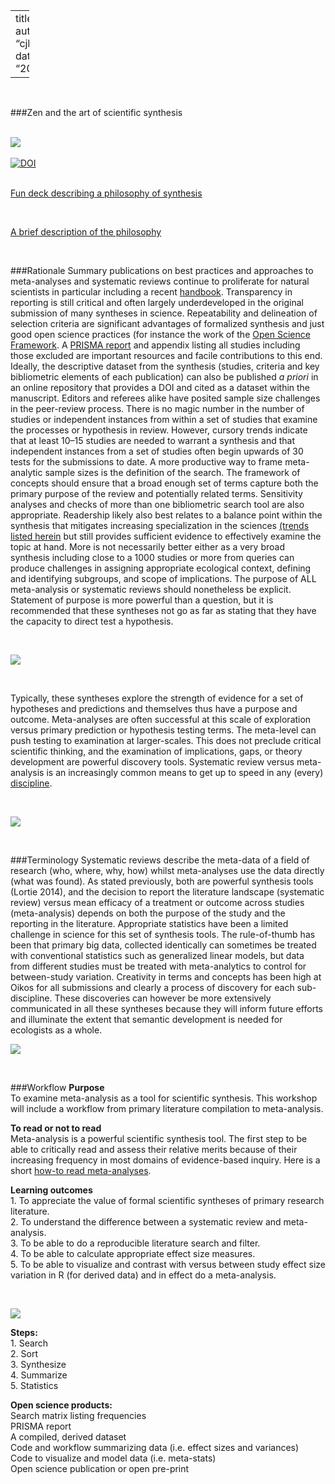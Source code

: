 
---
title: 
author: "cjlortie"
date: "2017"

---
<br>

###Zen and the art of scientific synthesis  

<br>
![](./SW-cat.jpg)     
<br>
[![DOI](https://zenodo.org/badge/86747746.svg)](https://zenodo.org/badge/latestdoi/86747746)  

<br>
[Fun deck describing a philosophy of synthesis](https://www.slideshare.net/cjlortie/zen-the-art-of-scientific-synthesis)  

<br>

[A brief description of the philosophy](http://onlinelibrary.wiley.com/doi/10.1111/oik.03161/full)  

<br>

###Rationale
Summary publications on best practices and approaches to meta-analyses and systematic reviews continue to proliferate for natural scientists in particular including a recent [handbook](http://press.princeton.edu/titles/10045.html). Transparency in reporting is still critical and often largely underdeveloped in the original submission of many syntheses in science. Repeatability and delineation of selection criteria are significant advantages of formalized synthesis and just good open science practices (for instance the work of the [Open Science Framework](https://osf.io/tvyxz/wiki/home/). A [PRISMA report](www.prisma-statement.org) and appendix listing all studies including those excluded are important resources and facile contributions to this end. Ideally, the descriptive dataset from the synthesis (studies, criteria and key bibliometric elements of each publication) can also be published *a priori* in an online repository that provides a DOI and cited as a dataset within the manuscript. Editors and referees alike have posited sample size challenges in the peer-review process. There is no magic number in the number of studies or independent instances from within a set of studies that examine the processes or hypothesis in review. However, cursory trends indicate that at least 10–15 studies are needed to warrant a synthesis and that independent instances from a set of studies often begin upwards of 30 tests for the submissions to date. A more productive way to frame meta-analytic sample sizes is the definition of the search. The framework of concepts should ensure that a broad enough set of terms capture both the primary purpose of the review and potentially related terms. Sensitivity analyses and checks of more than one bibliometric search tool are also appropriate. Readership likely also best relates to a balance point within the synthesis that mitigates increasing specialization in the sciences [(trends listed herein](http://onlinelibrary.wiley.com/doi/10.1111/j.1600-0706.2013.00970.x/full) but still provides sufficient evidence to effectively examine the topic at hand. More is not necessarily better either as a very broad synthesis including close to a 1000 studies or more from queries can produce challenges in assigning appropriate ecological context, defining and identifying subgroups, and scope of implications. The purpose of ALL meta-analysis or systematic reviews should nonetheless be explicit. Statement of purpose is more powerful than a question, but it is recommended that these syntheses not go as far as stating that they have the capacity to direct test a hypothesis.  

<br>

![](./hypothesis.png)  

<br>

Typically, these syntheses explore the strength of evidence for a set of hypotheses and predictions and themselves thus have a purpose and outcome. Meta-analyses are often successful at this scale of exploration versus primary prediction or hypothesis testing terms. The meta-level can push testing to examination at larger-scales. This does not preclude critical scientific thinking, and the examination of implications, gaps, or theory development are powerful discovery tools. Systematic review versus meta-analysis is an increasingly common means to get up to speed in any (every) [discipline](http://www.sciencedirect.com/science/article/pii/S0966636215004993).  

<br>


![](./footwear.png)  

<br>

###Terminology
Systematic reviews describe the meta-data of a field of research (who, where, why, how) whilst meta-analyses use the data directly (what was found). As stated previously, both are powerful synthesis tools (Lortie 2014), and the decision to report the literature landscape (systematic review) versus mean efficacy of a treatment or outcome across studies (meta-analysis) depends on both the purpose of the study and the reporting in the literature. Appropriate statistics have been a limited challenge in science for this set of synthesis tools. The rule-of-thumb has been that primary big data, collected identically can sometimes be treated with conventional statistics such as generalized linear models, but data from different studies must be treated with meta-analytics to control for between-study variation. Creativity in terms and concepts has been high at Oikos for all submissions and clearly a process of discovery for each sub-discipline. These discoveries can however be more extensively communicated in all these syntheses because they will inform future efforts and illuminate the extent that semantic development is needed for ecologists as a whole.

![](./zen.jpg)  

<br>

###Workflow
**Purpose**  
To examine meta-analysis as a tool for scientific synthesis. This workshop will include a workflow from primary literature compilation to meta-analysis.

**To read or not to read**  
Meta-analysis is a powerful scientific synthesis tool.
The first step to be able to critically read and assess their relative merits because of their increasing frequency in most domains of evidence-based inquiry. Here is a short [how-to read meta-analyses](http://onlinelibrary.wiley.com/doi/10.1002/jrsm.1109/abstract).

**Learning outcomes**  
1. To appreciate the value of formal scientific syntheses of primary research literature. <br>
2. To understand the difference between a systematic review and meta-analysis. <br>
3. To be able to do a reproducible literature search and filter. <br>
4. To be able to calculate appropriate effect size measures. <br>
5. To be able to visualize and contrast with versus between study effect size variation in R (for derived data) and in effect do a meta-analysis.  

<br>

![](./steps.jpg)

**Steps:**  
1. Search  <br>
2. Sort  <br>
3. Synthesize  <br>
4. Summarize  <br>
5. Statistics  <br>

**Open science products:** <br>
Search matrix listing frequencies <br>
PRISMA report <br>
A compiled, derived dataset <br>
Code and workflow summarizing data (i.e. effect sizes and variances) <br>
Code to visualize and model data (i.e.  meta-stats) <br>
Open science publication or open pre-print <br>



